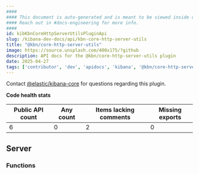```yaml
---
####
#### This document is auto-generated and is meant to be viewed inside our experimental, new docs system.
#### Reach out in #docs-engineering for more info.
####
id: kibKbnCoreHttpServerUtilsPluginApi
slug: /kibana-dev-docs/api/kbn-core-http-server-utils
title: "@kbn/core-http-server-utils"
image: https://source.unsplash.com/400x175/?github
description: API docs for the @kbn/core-http-server-utils plugin
date: 2025-04-27
tags: ['contributor', 'dev', 'apidocs', 'kibana', '@kbn/core-http-server-utils']
---
```




Contact [@elastic/kibana-core](https://github.com/orgs/elastic/teams/kibana-core) for questions regarding this plugin.

**Code health stats**

| Public API count  | Any count | Items lacking comments | Missing exports |
|-------------------|-----------|------------------------|-----------------|
| 6 | 0 | 2 | 0 |

## Server

### Functions
<DocDefinitionList data={kbnCoreHttpServerUtilsObj.server.functions}/>

